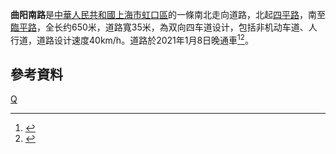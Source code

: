 '''曲阳南路'''是[[中華人民共和國|中華人民共和國]][[上海市|上海市]][[虹口區|虹口區]]的一條南北走向道路，北起[[四平路|四平路]]，南至[[臨平路|臨平路]]，全长约650米，道路寬35米，為双向四车道设计，包括非机动车道、人行道，道路设计速度40km/h。道路於2021年1月8日晚通車<ref>{{cite news |title=曲阳南路辟通了，打通北外滩往返虹口中北部的“任督二脉” |url=https://www.sohu.com/a/443469182_260616 |publisher=澎湃新聞}}</ref><ref>{{cite news |title=去北外滩不用再绕大圈子 |url=http://sh.xinhuanet.com/2021-01/11/c_139658640.htm |publisher=新民晚報}}</ref>。

== 參考資料 ==
{{Reflist|2}}

[[Category:上海道路|Q]]